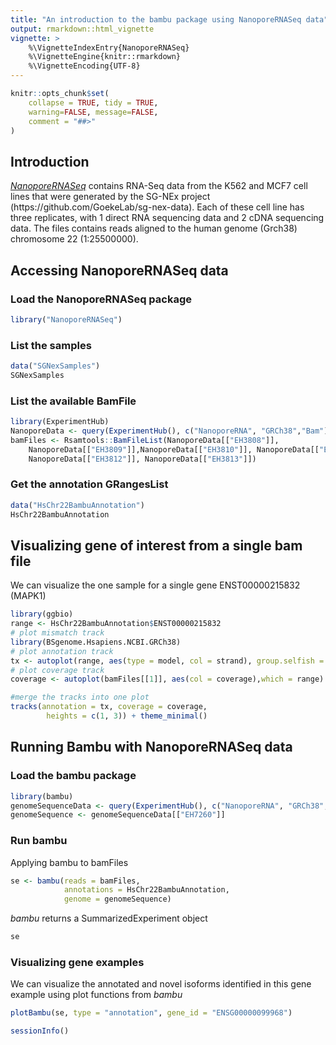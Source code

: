 ```yaml
---
title: "An introduction to the bambu package using NanoporeRNASeq data"
output: rmarkdown::html_vignette
vignette: >
    %\VignetteIndexEntry{NanoporeRNASeq}
    %\VignetteEngine{knitr::rmarkdown}
    %\VignetteEncoding{UTF-8}
---
```




```r
knitr::opts_chunk$set(
    collapse = TRUE, tidy = TRUE,
    warning=FALSE, message=FALSE,
    comment = "##>"
)
```

## Introduction
*[NanoporeRNASeq](https://github.com/GoekeLab/NanoporeRNASeq)*  contains RNA-Seq
data from the K562 and MCF7 cell lines that were generated by the SG-NEx project
(https://github.com/GoekeLab/sg-nex-data). Each of these cell line has three 
replicates, with 1 direct RNA sequencing data and 2 cDNA sequencing data. 
The files contains reads aligned to the human genome (Grch38) 
chromosome 22 (1:25500000). 

## Accessing NanoporeRNASeq data
### Load the NanoporeRNASeq package
```r
library("NanoporeRNASeq")
```

### List the samples
```r
data("SGNexSamples")
SGNexSamples
```


### List the available BamFile
```r
library(ExperimentHub)
NanoporeData <- query(ExperimentHub(), c("NanoporeRNA", "GRCh38","Bam"))
bamFiles <- Rsamtools::BamFileList(NanoporeData[["EH3808"]],
    NanoporeData[["EH3809"]],NanoporeData[["EH3810"]], NanoporeData[["EH3811"]],
    NanoporeData[["EH3812"]], NanoporeData[["EH3813"]])
```

### Get the annotation GRangesList
```r
data("HsChr22BambuAnnotation")
HsChr22BambuAnnotation
```

## Visualizing gene of interest from a single bam file
We can visualize the one sample for a single gene ENST00000215832 (MAPK1)
```r
library(ggbio)
range <- HsChr22BambuAnnotation$ENST00000215832
# plot mismatch track
library(BSgenome.Hsapiens.NCBI.GRCh38)
# plot annotation track
tx <- autoplot(range, aes(type = model, col = strand), group.selfish = TRUE)
# plot coverage track
coverage <- autoplot(bamFiles[[1]], aes(col = coverage),which = range)

#merge the tracks into one plot
tracks(annotation = tx, coverage = coverage,
        heights = c(1, 3)) + theme_minimal()
```

## Running Bambu with NanoporeRNASeq data
### Load the bambu package
```r
library(bambu)
genomeSequenceData <- query(ExperimentHub(), c("NanoporeRNA", "GRCh38","FASTA"))
genomeSequence <- genomeSequenceData[["EH7260"]]
```

### Run bambu
Applying bambu to bamFiles 
```r
se <- bambu(reads = bamFiles,
            annotations = HsChr22BambuAnnotation,
            genome = genomeSequence)
```

*bambu* returns a SummarizedExperiment object 
```r
se
```


### Visualizing gene examples
We can visualize the annotated and novel isoforms identified in this gene
example using plot functions from *bambu*
```r
plotBambu(se, type = "annotation", gene_id = "ENSG00000099968")
```
```r
sessionInfo()
```

